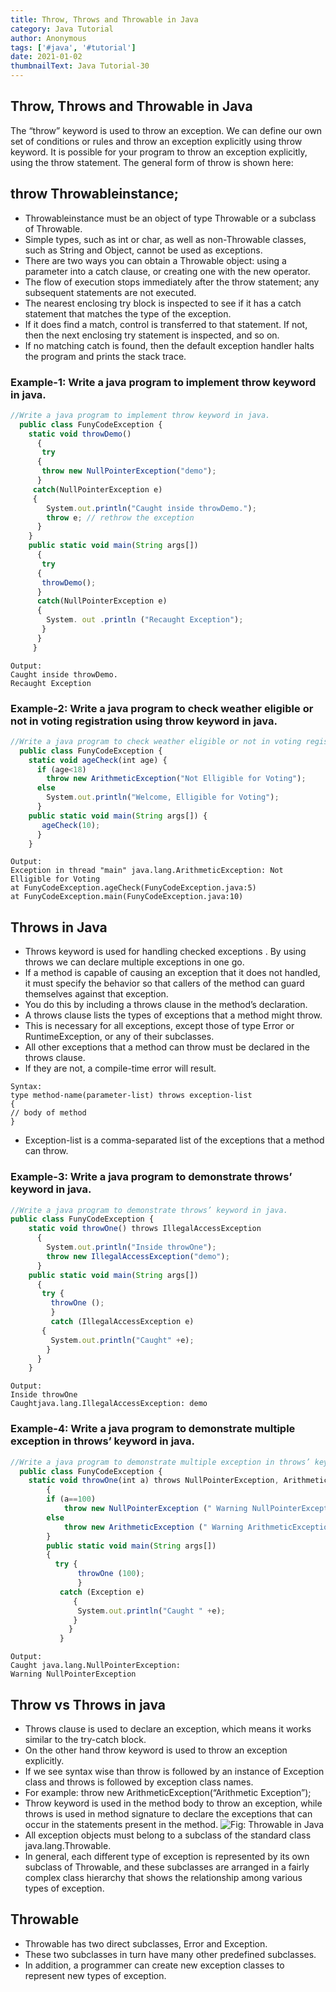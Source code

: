 ```yaml
---
title: Throw, Throws and Throwable in Java
category: Java Tutorial
author: Anonymous
tags: ['#java', '#tutorial']
date: 2021-01-02
thumbnailText: Java Tutorial-30
---
```

## Throw, Throws and Throwable in Java
The “throw” keyword is used to throw an exception. We can define our own set of conditions or rules and throw an exception explicitly using throw keyword. It is possible for your program to throw an exception explicitly, using the throw statement. The general form of throw is shown here:
## throw Throwableinstance;
- Throwableinstance must be an object of type Throwable or a subclass of Throwable.
- Simple types, such as int or char, as well as non-Throwable classes, such as String and Object, cannot be used as exceptions.
- There are two ways you can obtain a Throwable object: using a parameter into a catch clause, or creating one with the new operator.
- The flow of execution stops immediately after the throw statement; any subsequent statements are not executed.
- The nearest enclosing try block is inspected to see if it has a catch statement that matches the type of the exception.
- If it does find a match, control is transferred to that statement. If not, then the next enclosing try statement is inspected, and so on.
- If no matching catch is found, then the default exception handler halts the program and prints the stack trace.
### Example-1: Write a java program to implement throw keyword in java.
~~~js
//Write a java program to implement throw keyword in java.
  public class FunyCodeException {
    static void throwDemo()
      {
       try
      {
       throw new NullPointerException("demo");
      }
     catch(NullPointerException e)
     {
        System.out.println("Caught inside throwDemo.");
        throw e; // rethrow the exception
      }
    }
    public static void main(String args[])
      {
       try
      {
       throwDemo();
      }
      catch(NullPointerException e)
      {
        System. out .println ("Recaught Exception");
       }
      }
     }
~~~
~~~
Output:
Caught inside throwDemo.
Recaught Exception
~~~
### Example-2: Write a java program to check weather eligible or not in voting registration using throw keyword in java.
~~~js
//Write a java program to check weather eligible or not in voting registration using throw keyword in java.
  public class FunyCodeException {
    static void ageCheck(int age) {
      if (age<18)
        throw new ArithmeticException("Not Elligible for Voting");
      else
        System.out.println("Welcome, Elligible for Voting");
      }
    public static void main(String args[]) {
       ageCheck(10);
      }
    }
~~~
~~~
Output:
Exception in thread "main" java.lang.ArithmeticException: Not Elligible for Voting
at FunyCodeException.ageCheck(FunyCodeException.java:5)
at FunyCodeException.main(FunyCodeException.java:10)
~~~
## Throws in Java
- Throws keyword is used for handling checked exceptions . By using throws we can declare multiple exceptions in one go.
- If a method is capable of causing an exception that it does not handled, it must specify the behavior so that callers of the method can guard themselves against that exception.
- You do this by including a throws clause in the method’s declaration.
- A throws clause lists the types of exceptions that a method might throw.
- This is necessary for all exceptions, except those of type Error or RuntimeException, or any of their subclasses.
- All other exceptions that a method can throw must be declared in the throws clause.
- If they are not, a compile-time error will result.

~~~
Syntax:
type method-name(parameter-list) throws exception-list
{
// body of method
}
~~~
- Exception-list is a comma-separated list of the exceptions that a method can throw.
### Example-3: Write a java program to demonstrate throws’ keyword in java.
~~~js
//Write a java program to demonstrate throws’ keyword in java.
public class FunyCodeException {
    static void throwOne() throws IllegalAccessException
      {
        System.out.println("Inside throwOne");
        throw new IllegalAccessException("demo");
      }
    public static void main(String args[])
      {
       try {
         throwOne ();
         }
         catch (IllegalAccessException e)
       {
         System.out.println("Caught" +e);
        }
      }
    }
~~~
~~~
Output:
Inside throwOne
Caughtjava.lang.IllegalAccessException: demo
~~~
### Example-4: Write a java program to demonstrate multiple exception in throws’ keyword in java.
~~~js
//Write a java program to demonstrate multiple exception in throws’ keyword in java.
  public class FunyCodeException {
    static void throwOne(int a) throws NullPointerException, ArithmeticException
        {
        if (a==100)
            throw new NullPointerException (" Warning NullPointerException");
        else
            throw new ArithmeticException (" Warning ArithmeticException");
        }
        public static void main(String args[])
        {
          try {
               throwOne (100);
               }
           catch (Exception e)
              {
               System.out.println("Caught " +e);
              }
             }
           }
~~~
~~~
Output:
Caught java.lang.NullPointerException:
Warning NullPointerException
~~~
## Throw vs Throws in java
- Throws clause is used to declare an exception, which means it works similar to the try-catch block.
- On the other hand throw keyword is used to throw an exception explicitly.
- If we see syntax wise than throw is followed by an instance of Exception class and throws is followed by exception class names.
- For example: throw new ArithmeticException(“Arithmetic Exception”);
- Throw keyword is used in the method body to throw an exception, while throws is used in method signature to declare the exceptions that can occur in the statements present in the method.
![Fig: Throwable in Java ](../../assets/javaPic/throw.png)
- All exception objects must belong to a subclass of the standard class java.lang.Throwable.
- In general, each different type of exception is represented by its own subclass of Throwable, and these subclasses are arranged in a fairly complex class hierarchy that shows the relationship among various types of exception.
## Throwable
- Throwable has two direct subclasses, Error and Exception.
- These two subclasses in turn have many other predefined subclasses.
- In addition, a programmer can create new exception classes to represent new types of exception.